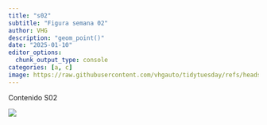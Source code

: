 ```yaml
---
title: "s02"
subtitle: "Figura semana 02"
author: VHG
description: "geom_point()"
date: "2025-01-10"
editor_options: 
  chunk_output_type: console
categories: [a, c]
image: https://raw.githubusercontent.com/vhgauto/tidytuesday/refs/heads/main/2024/s02/viz.png
---
```


Contenido S02

![](https://raw.githubusercontent.com/vhgauto/tidytuesday/refs/heads/main/2024/s02/viz.png)
